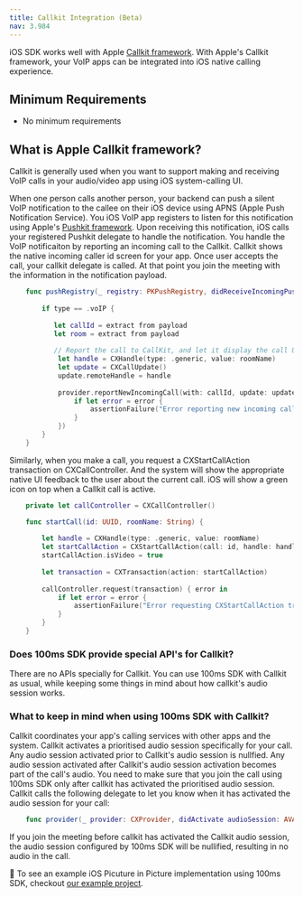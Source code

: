 ```yaml
---
title: Callkit Integration (Beta)
nav: 3.984
---
```


iOS SDK works well with Apple [Callkit framework](https://developer.apple.com/documentation/callkit). With Apple's Callkit framework, your VoIP apps can be integrated into iOS native calling experience.

## Minimum Requirements

-   No minimum requirements

## What is Apple Callkit framework?

Callkit is generally used when you want to support making and receiving VoIP calls in your audio/video app using iOS system-calling UI.

When one person calls another person, your backend can push a silent VoIP notification to the callee on their iOS device using APNS (Apple Push Notification Service). You iOS VoIP app registers to listen for this notification using Apple's [Pushkit framework](https://developer.apple.com/documentation/pushkit). Upon receiving this notification, iOS calls your registered Pushkit delegate to handle the notification. You handle the VoIP notificaiton by reporting an incoming call to the Callkit. Callkit shows the native incoming caller id screen for your app. Once user accepts the call, your callkit delegate is called. At that point you join the meeting with the information in the notification payload.

```swift
    func pushRegistry(_ registry: PKPushRegistry, didReceiveIncomingPushWith payload: PKPushPayload, for type: PKPushType, completion: @escaping () -> Void) {
    
        if type == .voIP {
        
           let callId = extract from payload
           let room = extract from payload
                  
           // Report the call to CallKit, and let it display the call UI.
            let handle = CXHandle(type: .generic, value: roomName)
            let update = CXCallUpdate()
            update.remoteHandle = handle
        
            provider.reportNewIncomingCall(with: callId, update: update, completion: { error in
                if let error = error {
                    assertionFailure("Error reporting new incoming call: \(error.localizedDescription)")
                }
            })
        }
    }
  ```

Similarly, when you make a call, you request a CXStartCallAction transaction on CXCallController. And the system will show the appropriate native UI feedback to the user about the current call. iOS will show a green icon on top when a Callkit call is active.

```swift
    private let callController = CXCallController()

    func startCall(id: UUID, roomName: String) {
    
        let handle = CXHandle(type: .generic, value: roomName)
        let startCallAction = CXStartCallAction(call: id, handle: handle)
        startCallAction.isVideo = true
        
        let transaction = CXTransaction(action: startCallAction)
        
        callController.request(transaction) { error in
            if let error = error {
                assertionFailure("Error requesting CXStartCallAction transaction: \(error)")
            }
        }
    }
  ```

### Does 100ms SDK provide special API's for Callkit?

There are no APIs specially for Callkit. You can use 100ms SDK with Callkit as usual, while keeping some things in mind about how callkit's audio session works.

### What to keep in mind when using 100ms SDK with Callkit?

Callkit coordinates your app's calling services with other apps and the system. Callkit activates a prioritised audio session specifically for your call. Any audio session activated prior to Callkit's audio session is nullfied. Any audio session activated after Callkit's audio session activation becomes part of the call's audio. You need to make sure that you join the call using 100ms SDK only after callkit has activated the prioritised audio session. Callkit calls the following delegate to let you know when it has activated the audio session for your call:

```swift
    func provider(_ provider: CXProvider, didActivate audioSession: AVAudioSession)
  ```
 
If you join the meeting before callkit has activated the Callkit audio session, the audio session configured by 100ms SDK will be nullified, resulting in no audio in the call.

👀 To see an example iOS Picuture in Picture implementation using 100ms SDK, checkout [our example project](https://github.com/100mslive/100ms-ios-sdk/tree/main/Example).
